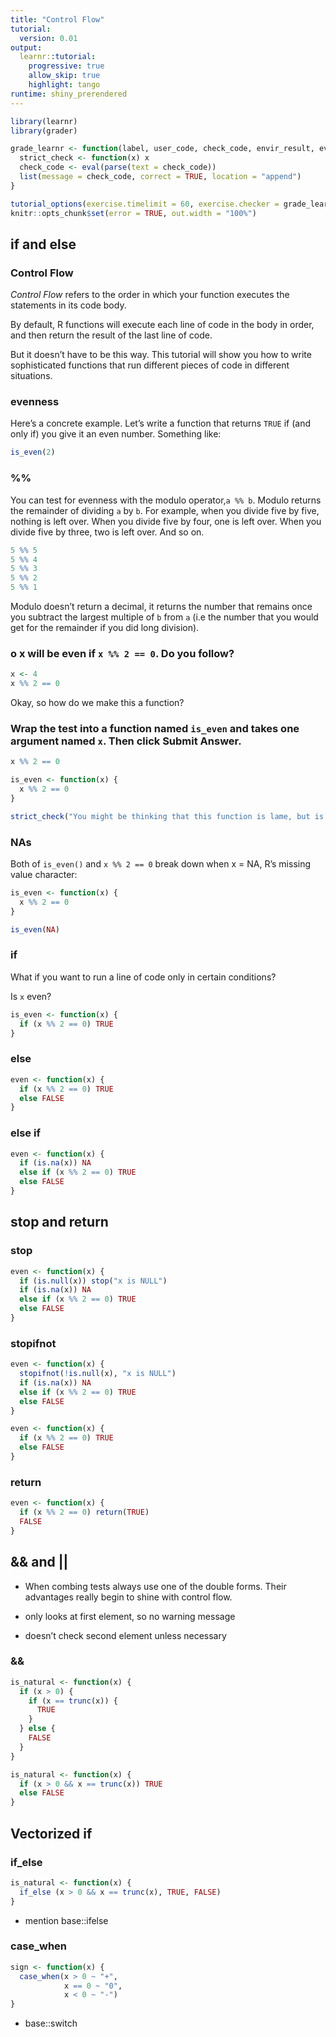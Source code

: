 ```yaml
---
title: "Control Flow"
tutorial:
  version: 0.01
output: 
  learnr::tutorial:
    progressive: true
    allow_skip: true
    highlight: tango
runtime: shiny_prerendered
---
```


```r
library(learnr)
library(grader)

grade_learnr <- function(label, user_code, check_code, envir_result, evaluate_result, ...) {
  strict_check <- function(x) x
  check_code <- eval(parse(text = check_code))
  list(message = check_code, correct = TRUE, location = "append")
}

tutorial_options(exercise.timelimit = 60, exercise.checker = grade_learnr)
knitr::opts_chunk$set(error = TRUE, out.width = "100%")
```

## if and else

### Control Flow

_Control Flow_ refers to the order in which your function executes the statements in its code body.

By default, R functions will execute each line of code in the body in order, and then return the result of the last line of code.

But it doesn't have to be this way. This tutorial will show you how to write sophisticated functions that run different pieces of code in different situations.

### evenness

Here's a concrete example. Let's write a function that returns `TRUE` if (and only if) you give it an even number. Something like:

```r
is_even(2)
```

### %%

You can test for evenness with the modulo operator,`a %% b`. Modulo returns the remainder of dividing `a` by `b`. For example, when you divide five by five, nothing is left over. When you divide five by four, one is left over. When you divide five by three, two is left over. And so on.

```r
5 %% 5
5 %% 4
5 %% 3
5 %% 2
5 %% 1
```

Modulo doesn't return a decimal, it returns the number that remains once you subtract the largest multiple of `b` from `a` (i.e the number that you would get for the remainder if you did long division).

### \t

So x will be even if `x %% 2 == 0`. Do you follow?

```r
x <- 4
x %% 2 == 0
```

Okay, so how do we make this a function?

### \t

* Wrap the test into a function named `is_even` and takes one argument named `x`. Then click Submit Answer.

```r
x %% 2 == 0
```

```r
is_even <- function(x) {
  x %% 2 == 0
}
```

```r
strict_check("You might be thinking that this function is lame, but is it? It is true: the function only does what x %% 2 == 0 already does by itself. is_even(x) is easier to type and to read with understanding than x %% 2 == 0. However, you don't have to worry about that. We're going to make this function much cooler. Let's begin.")
```

### NAs

Both of `is_even()` and `x %% 2 == 0` break down when x = NA, R's missing value character:

```r
is_even <- function(x) {
  x %% 2 == 0
}
```

```r
is_even(NA)
```



### if

What if you want to run a line of code only in certain conditions?

Is `x` even?

```r
is_even <- function(x) {
  if (x %% 2 == 0) TRUE
}
```

### else

```r
even <- function(x) {
  if (x %% 2 == 0) TRUE
  else FALSE
}
```

### else if

```r
even <- function(x) {
  if (is.na(x)) NA
  else if (x %% 2 == 0) TRUE
  else FALSE
}
```

## stop and return

### stop

```r
even <- function(x) {
  if (is.null(x)) stop("x is NULL")
  if (is.na(x)) NA
  else if (x %% 2 == 0) TRUE
  else FALSE
}
```

### stopifnot

```r
even <- function(x) {
  stopifnot(!is.null(x), "x is NULL")
  if (is.na(x)) NA
  else if (x %% 2 == 0) TRUE
  else FALSE
}
```

```r
even <- function(x) {
  if (x %% 2 == 0) TRUE
  else FALSE
}
```

### return

```r
even <- function(x) {
  if (x %% 2 == 0) return(TRUE)
  FALSE
}
```

## && and ||

* When combing tests always use one of the double forms. Their advantages really begin to shine with control flow.

* only looks at first element, so no warning message

* doesn't check second element unless necessary

### &&

```r
is_natural <- function(x) {
  if (x > 0) {
    if (x == trunc(x)) {
      TRUE
    }
  } else {
    FALSE
  }
}
```

```r
is_natural <- function(x) {
  if (x > 0 && x == trunc(x)) TRUE
  else FALSE
}
```

## Vectorized if

### if_else

```r
is_natural <- function(x) {
  if_else (x > 0 && x == trunc(x), TRUE, FALSE)
}
```

* mention base::ifelse

### case_when

```r
sign <- function(x) {
  case_when(x > 0 ~ "+",
            x == 0 ~ "0",
            x < 0 ~ "-")
}
```

* base::switch